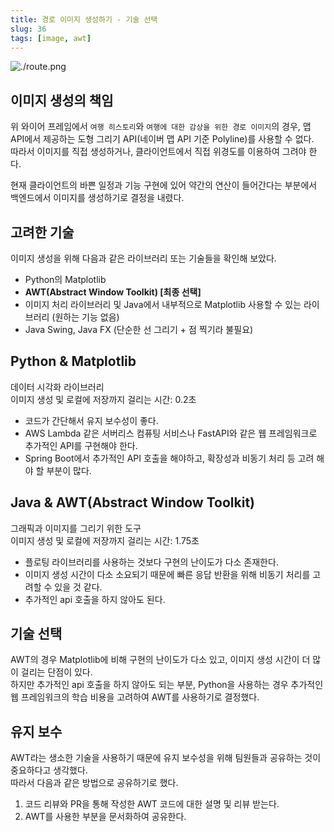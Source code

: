 ```yaml
---
title: 경로 이미지 생성하기 - 기술 선택
slug: 36
tags: [image, awt]
---
```


![./route.png](./route.png)

## 이미지 생성의 책임

위 와이어 프레임에서 `여행 히스토리`와 `여행에 대한 감상을 위한 경로 이미지`의 경우, 맵 API에서 제공하는 도형 그리기 API(네이버 맵 API 기준 Polyline)를 사용할 수 없다.  
따라서 이미지를 직접 생성하거나, 클라이언트에서 직접 위경도를 이용하여 그려야 한다.

현재 클라이언트의 바쁜 일정과 기능 구현에 있어 약간의 연산이 들어간다는 부분에서 백엔드에서 이미지를 생성하기로 결정을 내렸다.

## 고려한 기술

이미지 생성을 위해 다음과 같은 라이브러리 또는 기술들을 확인해 보았다.  

- Python의 Matplotlib
- **AWT(Abstract Window Toolkit) [최종 선택]**
- 이미지 처리 라이브러리 및 Java에서 내부적으로 Matplotlib 사용할 수 있는 라이브러리 (원하는 기능 없음)
- Java Swing, Java FX (단순한 선 그리기 + 점 찍기라 불필요)

## Python & Matplotlib

데이터 시각화 라이브러리  
이미지 생성 및 로컬에 저장까지 걸리는 시간: 0.2초   

- 코드가 간단해서 유지 보수성이 좋다.  
- AWS Lambda 같은 서버리스 컴퓨팅 서비스나 FastAPI와 같은 웹 프레임워크로 추가적인 API를 구현해야 한다.
- Spring Boot에서 추가적인 API 호출을 해야하고, 확장성과 비동기 처리 등 고려 해야 할 부분이 많다.

## Java & AWT(Abstract Window Toolkit)

그래픽과 이미지를 그리기 위한 도구  
이미지 생성 및 로컬에 저장까지 걸리는 시간: 1.75초  

- 플로팅 라이브러리를 사용하는 것보다 구현의 난이도가 다소 존재한다.
- 이미지 생성 시간이 다소 소요되기 때문에 빠른 응답 반환을 위해 비동기 처리를 고려할 수 있을 것 같다.
- 추가적인 api 호출을 하지 않아도 된다.

## 기술 선택

AWT의 경우 Matplotlib에 비해 구현의 난이도가 다소 있고, 이미지 생성 시간이 더 많이 걸리는 단점이 있다.  
하지만 추가적인 api 호출을 하지 않아도 되는 부분, Python을 사용하는 경우 추가적인 웹 프레임워크의 학습 비용을 고려하여 AWT를 사용하기로 결정했다.

## 유지 보수

AWT라는 생소한 기술을 사용하기 때문에 유지 보수성을 위해 팀원들과 공유하는 것이 중요하다고 생각했다.  
따라서 다음과 같은 방법으로 공유하기로 했다.  

1. 코드 리뷰와 PR을 통해 작성한 AWT 코드에 대한 설명 및 리뷰 받는다. 
2. AWT를 사용한 부분을 문서화하여 공유한다.